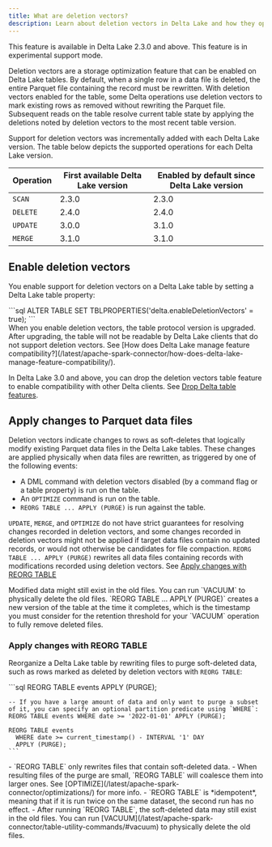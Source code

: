 ```yaml
---
title: What are deletion vectors?
description: Learn about deletion vectors in Delta Lake and how they optimize storage
---
```



<Aside type="note">
  This feature is available in Delta Lake 2.3.0 and above. This feature is in
  experimental support mode.
</Aside>

Deletion vectors are a storage optimization feature that can be enabled on Delta Lake tables. By default, when a single row in a data file is deleted, the entire Parquet file containing the record must be rewritten. With deletion vectors enabled for the table, some Delta operations use deletion vectors to mark existing rows as removed without rewriting the Parquet file. Subsequent reads on the table resolve current table state by applying the deletions noted by deletion vectors to the most recent table version.

Support for deletion vectors was incrementally added with each Delta Lake version. The table below depicts the supported operations for each Delta Lake version.

| Operation | First available Delta Lake version | Enabled by default since Delta Lake version |
| --------- | ---------------------------------- | ------------------------------------------- |
| `SCAN`    | 2.3.0                              | 2.3.0                                       |
| `DELETE`  | 2.4.0                              | 2.4.0                                       |
| `UPDATE`  | 3.0.0                              | 3.1.0                                       |
| `MERGE`   | 3.1.0                              | 3.1.0                                       |

## Enable deletion vectors

You enable support for deletion vectors on a Delta Lake table by setting a Delta Lake table property:

<Tabs>
  <TabItem label="SQL">
    ```sql
    ALTER TABLE <table_name> SET TBLPROPERTIES('delta.enableDeletionVectors' = true);
    ```
  </TabItem>
</Tabs>

<Aside type="caution" title="Warning">
When you enable deletion vectors, the table protocol version is upgraded. After upgrading, the table will not be readable by Delta Lake clients that do not support deletion vectors. See [How does Delta Lake manage feature compatibility?](/latest/apache-spark-connector/how-does-delta-lake-manage-feature-compatibility/).

In Delta Lake 3.0 and above, you can drop the deletion vectors table feature to enable compatibility with other Delta clients. See [Drop Delta table features](/latest/apache-spark-connector/drop-features/).

</Aside>

## Apply changes to Parquet data files

Deletion vectors indicate changes to rows as soft-deletes that logically modify existing Parquet data files in the Delta Lake tables. These changes are applied physically when data files are rewritten, as triggered by one of the following events:

- A DML command with deletion vectors disabled (by a command flag or a table property) is run on the table.
- An `OPTIMIZE` command is run on the table.
- `REORG TABLE ... APPLY (PURGE)` is run against the table.

`UPDATE`, `MERGE`, and `OPTIMIZE` do not have strict guarantees for resolving changes recorded in deletion vectors, and some changes recorded in deletion vectors might not be applied if target data files contain no updated records, or would not otherwise be candidates for file compaction. `REORG TABLE ... APPLY (PURGE)` rewrites all data files containing records with modifications recorded using deletion vectors. See [Apply changes with REORG TABLE](#apply-changes-with-reorg-table)

<Aside type="note">
  Modified data might still exist in the old files. You can run `VACUUM` to
  physically delete the old files. `REORG TABLE ... APPLY (PURGE)` creates a new
  version of the table at the time it completes, which is the timestamp you must
  consider for the retention threshold for your `VACUUM` operation to fully
  remove deleted files.
</Aside>

### Apply changes with REORG TABLE

Reorganize a Delta Lake table by rewriting files to purge soft-deleted data, such as rows marked as deleted by deletion vectors with `REORG TABLE`:

<Tabs>
  <TabItem label="SQL">
    ```sql
    REORG TABLE events APPLY (PURGE);

    -- If you have a large amount of data and only want to purge a subset of it, you can specify an optional partition predicate using `WHERE`:
    REORG TABLE events WHERE date >= '2022-01-01' APPLY (PURGE);

    REORG TABLE events
      WHERE date >= current_timestamp() - INTERVAL '1' DAY
      APPLY (PURGE);
    ```

  </TabItem>
</Tabs>

<Aside type="note">
  - `REORG TABLE` only rewrites files that contain soft-deleted data. - When
  resulting files of the purge are small, `REORG TABLE` will coalesce them into
  larger ones. See [OPTIMIZE](/latest/apache-spark-connector/optimizations/) for
  more info. - `REORG TABLE` is *idempotent*, meaning that if it is run twice on
  the same dataset, the second run has no effect. - After running `REORG TABLE`,
  the soft-deleted data may still exist in the old files. You can run
  [VACUUM](/latest/apache-spark-connector/table-utility-commands/#vacuum) to
  physically delete the old files.
</Aside>
